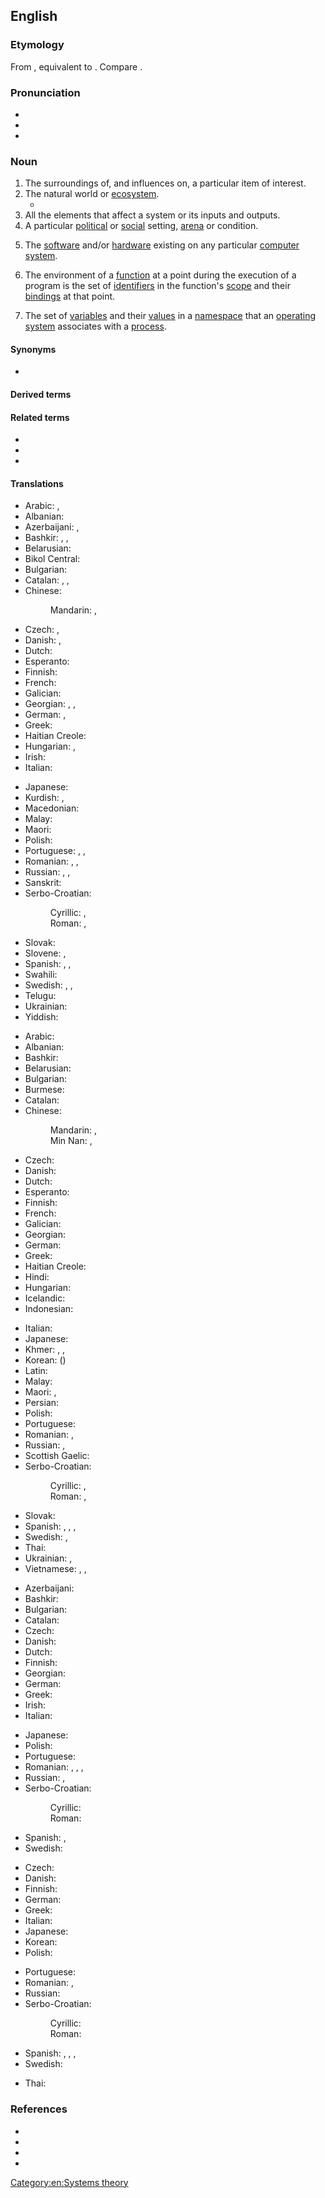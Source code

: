 ==English==
{{wikipedia|dab=environment}}

===Etymology===
From {{bor|en|frm|environnement}}, equivalent to {{suffix|en|environ|ment}}. Compare {{cog|fr|environnement}}.

===Pronunciation===
* {{IPA|en|/ɪnˈvaɪɹə(n)mənt/|/ɪnˈvaɪɚ(n)mənt/|/-mɪnt/|/ənˈ-/}}
* {{audio|en|En-uk-environment.ogg|Audio (UK)}}
* {{audio|en|En-us-environment.ogg|Audio (US)}}

===Noun===
{{en-noun}}

# The surroundings of, and influences on, a particular item of interest.
# The natural world or [[ecosystem]].
#* {{quote-journal|en|date=2013-06-07|author=David Simpson
|volume=188|issue=26|page=36|magazine={{w|The Guardian Weekly}}
|title=[http://www.guardian.co.uk/books/2013/may/18/falling-upwards-richard-holmes-review Fantasy of navigation]
|passage=It is tempting to speculate about the incentives or compulsions that might explain why anyone would take to the skies in [the] basket [of a balloon]:&nbsp;[&hellip;]; &nbsp;[&hellip;]; or perhaps to muse on the irrelevance of the borders that separate nation states and keep people from understanding their shared '''environment'''.}}
# All the elements that affect a system or its inputs and outputs.
# A particular [[political]] or [[social]] setting, [[arena]] or condition.
# {{lb|en|computing}} The [[software]] and/or [[hardware]] existing on any particular [[computer]] [[system]].
#: {{ux|en|That [[program]] uses the Microsoft Windows '''environment'''.}}
# {{lb|en|programming}} The environment of a [[function]] at a point during the execution of a program is the set of [[identifiers]] in the function's [[scope]] and their [[bindings]] at that point.
# {{lb|en|computing}} The set of [[variable]]s and their [[value]]s in a [[namespace]] that an [[operating system]] associates with a [[process]].

====Synonyms====
* {{l|en|umbworld}}

====Derived terms====
{{der3|en
|agroenvironment
|antienvironment
|bioenvironment
|built environment
|cyberenvironment
|desktop environment
|ecoenvironment
|environment division
|environment variable
|environment-friendly
|environmentability
|environmental
|geoenvironment
|hydroenvironment
|macroenvironment
|microenvironment
|multienvironment
|nanoenvironment
|palaeoenvironment
|paleoenvironment
|space environment
|subenvironment
|working environment}}

====Related terms====
* {{l|en|environ}}
* {{l|en|environmentalist}}
* {{l|en|environmentalism}}

====Translations====
{{trans-top|area around something}}
* Arabic: {{t+|ar|بِيئَة|f}}, {{t+|ar|مُحِيط|m}}
* Albanian: {{t+|sq|mjedis}}
* Azerbaijani: {{t+|az|mühit}}, {{t+|az|şərait}}
* Bashkir: {{t|ba|тирә-яҡ}}, {{t|ba|әйләнә-тирә}}, {{t|ba|ара}}
* Belarusian: {{t|be|асяро́ддзе|n}}
* Bikol Central: {{t+|bcl|kapalibutan}}
* Bulgarian: {{t|bg|окръжение|n}}
* Catalan: {{t+|ca|medi|m}}, {{t+|ca|ambient|m}}, {{t+|ca|entorn|m}}
* Chinese:
*: Mandarin: {{t+|cmn|環境|sc=Hani}}, {{t+|cmn|环境|tr=huánjìng|sc=Hani}}
* Czech: {{t+|cs|prostředí|n}}, {{t+|cs|okolí|n}}
* Danish: {{t|da|miljø|n}}, {{t|da|omgivelser|c-p}}
* Dutch: {{t+|nl|omgeving|c}}
* Esperanto: {{t|eo|ĉirkaŭaĵo}}
* Finnish: {{t+|fi|ympäristö}}
* French: {{t+|fr|environnement|m}}
* Galician: {{t+|gl|ambiente|m}}
* Georgian: {{t|ka|გარემო}}, {{t|ka|გარემოცვა}}, {{t|ka|გარესამყარო}}
* German: {{t+|de|Umgebung|f}}, {{t+|de|Umwelt|f}}
* Greek: {{t+|el|περιβάλλον|n}}
* Haitian Creole: {{t|ht|anviwònman}}
* Hungarian: {{t+|hu|környezet}}, {{t+|hu|környék}}
* Irish: {{t|ga|timpeallacht|f}}
* Italian: {{t+|it|ambiente|m}}
{{trans-mid}}
* Japanese: {{t+|ja|環境|tr=かんきょう, kankyō}}
* Kurdish: {{t+|ku|hawir|f}}, {{t+|ku|hawirdor|f}}
* Macedonian: {{t|mk|средина|f|sc=Cyrl}}
* Malay: {{t|ms|persekitaran}}
* Maori: {{t|mi|taiao}}
* Polish: {{t+|pl|środowisko|n}}
* Portuguese: {{t+|pt|meio|m}}, {{t+|pt|ambiente|m}}, {{t+|pt|arredores|p}}
* Romanian: {{t+|ro|mediu|n}}, {{t+|ro|ambient|n}}, {{t|ro|mediu ambiant|n}}
* Russian: {{t+|ru|среда́|f}}, {{t|ru|окружа́ющая среда́|f}}, {{t+|ru|окруже́ние|n}}
* Sanskrit: {{t+|sa|अम्बर|n}}
* Serbo-Croatian:
*: Cyrillic: {{t|sh|околина|f|sc=Cyrl}}, {{t|sh|окружење|n|sc=Cyrl}}
*: Roman: {{t+|sh|okolina|f}}, {{t+|sh|okruženje|n}}
* Slovak: {{t|sk|prostredie|n}}
* Slovene: {{t+|sl|okolje|n}}, {{t|sl|okolica|f}}
* Spanish: {{t+|es|ambiente}}, {{t+|es|medio}}, {{t+|es|entorno}}
* Swahili: {{t+|sw|mazingira|cm|cma}}
* Swedish: {{t+|sv|miljö}}, {{t+|sv|natur}}, {{t+|sv|omgivning|c}}
* Telugu: {{t+|te|పర్యావరణం}}
* Ukrainian: {{t+|uk|середо́вище|n}}
* Yiddish: {{t|yi|סבֿיבֿה|f|tr=svive}}
{{trans-bottom}}

{{trans-top|natural world or ecosystem}}
* Arabic: {{t+|ar|بِيئَة|f}}
* Albanian: {{t+|sq|mjedis}}
* Bashkir: {{t|ba|тирә-яҡ мөхит}}
* Belarusian: {{t|be|навако́льнае асяро́ддзе|n}}
* Bulgarian: {{t|bg|околна среда|f}}
* Burmese: {{t+|my|ပတ်ဝန်းကျင်|sc=Mymr}}
* Catalan: {{t+|ca|medi ambient|m}}
* Chinese:
*: Mandarin: {{t+|cmn|環境|sc=Hani}}, {{t+|cmn|环境|tr=huánjìng|sc=Hani}}
*: Min Nan: {{t+|nan|環境|sc=Hani}}, {{t|nan|环境|tr=khôan-kéng|sc=Hani}}
* Czech: {{t+|cs|životní prostředí|n}}
* Danish: {{t|da|miljø|n}}
* Dutch: {{t+|nl|milieu|n}}
* Esperanto: {{t+|eo|medio}}
* Finnish: {{t+|fi|ympäristö}}
* French: {{t+|fr|environnement|m}}
* Galician: {{t+|gl|medio ambiente|m}}
* Georgian: {{t|ka|გარემო}}
* German: {{t+|de|Umwelt|f}}
* Greek: {{t+|el|περιβάλλον|n}}
* Haitian Creole: {{t|ht|anviwònman}}
* Hindi: {{t|hi|पर्यावरण|m}}
* Hungarian: {{t+|hu|környezet}}
* Icelandic: {{t+|is|umhverfi|n}}
* Indonesian: {{t+|id|lingkungan}}
{{trans-mid}}
* Italian: {{t+|it|ambiente|m}}
* Japanese: {{t+|ja|環境|tr=かんきょう, kankyō}}
* Khmer: {{t+|km|បរិស្ថាន}}, {{t+|km|មជ្ឈដ្ឋាន}}, {{t|km|បរិយាការ}}
* Korean: {{t+|ko|환경}} ({{t+|ko|環境}})
* Latin: {{t|la|circumiectum|n}}
* Malay: {{t|ms|alam sekitar}}
* Maori: {{t|mi|aotūroa}}, {{t|mi|taiao}}
* Persian: {{t+|fa|پیرامون|tr=piramun|sc=fa-Arab}}
* Polish: {{t+|pl|ekosystem|m}}
* Portuguese: {{t+|pt|meio ambiente|m}}
* Romanian: {{t+|ro|ecosistem|n}}, {{t|ro|mediu ambiant|n}}
* Russian: {{t|ru|окружа́ющая среда́|f}}, {{t+|ru|экосисте́ма|f}}
* Scottish Gaelic: {{t|gd|àrainneachd|f}}
* Serbo-Croatian:
*: Cyrillic: {{t|sh|околина|f|sc=Cyrl}}, {{t|sh|екосустав|m|sc=Cyrl}}
*: Roman: {{t+|sh|okolina|f}}, {{t+|sh|ekosustav|m}}
* Slovak: {{t|sk|životné prostredie|n}}
* Spanish: {{t+|es|medioambiente}}, {{t+|es|medio ambiente}}, {{t+|es|naturaleza}}, {{t+|es|ecosistema}}
* Swedish: {{t+|sv|miljö|c}}, {{t+|sv|ekosystem|n}}
* Thai: {{t|th|สิ่งแวดล้อม}}
* Ukrainian: {{t+|uk|навко́лишнє середо́вище|n}}, {{t|uk|довкі́лля|n}}
* Vietnamese: {{t+|vi|môi trường}}, {{t|vi|môi sinh}}, {{t|vi|môi trường sống}}
{{trans-bottom}}

{{trans-top|political or social setting, arena or condition}}
* Azerbaijani: {{t+|az|mühit}}
* Bashkir: {{t|ba|мөхит}}
* Bulgarian: {{t+|bg|обстановка|f}}
* Catalan: {{t+|ca|ambient|m}}
* Czech: {{t+|cs|prostředí|n}}
* Danish: {{t|da|miljø|n}}
* Dutch: {{t+|nl|milieu}}
* Finnish: {{t+|fi|ympäristö}}
* Georgian: {{t|ka|გარემო}}
* German: {{t+|de|Umfeld}}
* Greek: {{t+|el|περιβάλλον|n}}
* Irish: {{t|ga|timpeallacht|f}}
* Italian: {{t+|it|ambiente|m}}
{{trans-mid}}
* Japanese: {{t+|ja|環境|tr=かんきょう, kankyō}}
* Polish: {{t+|pl|środowisko|n}}
* Portuguese: {{t+|pt|ambiente|m}}
* Romanian: {{t+|ro|ambient}}, {{t+|ro|mediu|n}}, {{t+|ro|climat|n}}, {{t+|ro|ambianță|f}}
* Russian: {{t+|ru|среда́|f}}, {{t+|ru|окруже́ние|n}}
* Serbo-Croatian:
*: Cyrillic: {{t|sh|окружење|n|sc=Cyrl}}
*: Roman: {{t+|sh|okruženje|n}}
* Spanish: {{t+|es|ambiente}}, {{t+|es|clima}}
* Swedish: {{t+|sv|miljö}}
{{trans-bottom}}

{{trans-top|software or hardware on a computer}}
* Czech: {{t+|cs|prostředí|n}}
* Danish: {{t|da|miljø|n}}
* Finnish: {{t+|fi|ympäristö}}
* German: {{t+|de|Umgebung|f}}
* Greek: {{t+|el|περιβάλλον|n}}
* Italian: {{t+|it|ambiente|m}}
* Japanese: {{t+|ja|環境|tr=かんきょう, kankyō}}
* Korean: {{t+|ko|환경}}
* Polish: {{t+|pl|środowisko|n}}
{{trans-mid}}
* Portuguese: {{t+|pt|ambiente|m}}
* Romanian: {{t+|ro|mediu|n}}, {{t|ro|sistem de operare|n}}
* Russian: {{t+|ru|конфигура́ция|f}}
* Serbo-Croatian:
*: Cyrillic: {{t|sh|околина|f|sc=Cyrl}}
*: Roman: {{t+|sh|okolina|f}}
* Spanish: {{t+|es|sistema operativo}}, {{t+|es|programa}}, {{t+|es|medio}}, {{t+|es|entorno|m}}
* Swedish: {{t+|sv|miljö}}
{{trans-bottom}}

{{checktrans-top}}
* Thai: {{t|th|สิ่งแวดล้อม|tr=sìng-wâed-lórm}}
{{trans-mid}}
{{trans-bottom}}

===References===
* {{R:OneLook}}
* {{R:Keywords 21st}}
* {{R:Century 1911}}
* {{R:Webster 1913}}

[[Category:en:Systems theory]]